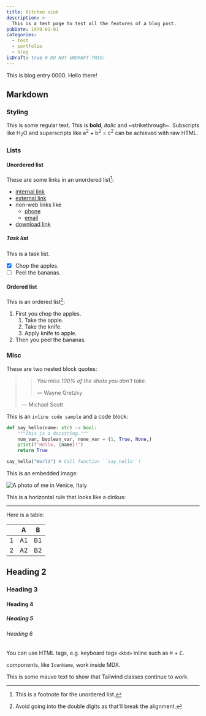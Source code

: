 ---
title: Kitchen sink
description: >-
  This is a test page to test all the features of a blog post.
pubDate: 1970-01-01
categories:
  - test
  - portfolio
  - blog
isDraft: true # DO NOT UNDRAFT THIS!
---


This is blog entry 0000. Hello there!

## Markdown

### Styling

This is some regular text. This is **bold**, _italic_ and ~strikethrough~.
Subscripts like H<sub>2</sub>O and superscripts like a<sup>2</sup> +
b<sup>2</sup> = c<sup>2</sup> can be achieved with raw HTML.

### Lists

#### Unordered list

These are some links in an unordered list[^unordered]:

- [internal link](/resume/)
- [external link](https://dhruvkb.dev)
- non-web links like
  - [phone](tel:+911234567890)
  - [email](mailto:user@domain.tld)
- [download link](/resume.pdf)

[^unordered]: This is a footnote for the unordered list.

##### Task list

This is a task list.

- [x] Chop the apples.
- [ ] Peel the bananas.

#### Ordered list

This is an ordered list[^ordered]:

1. First you chop the apples.
   1. Take the apple.
   2. Take the knife.
   3. Apply knife to apple.
2. Then you peel the bananas.

[^ordered]: Avoid going into the double digits as that'll break the alignment.

### Misc

These are two nested block quotes:

> > _You miss 100% of the shots you don't take._
> >
> > — Wayne Gretzky
>
> — Michael Scott

This is an `inline code sample` and a code block:

```python
def say_hello(name: str) -> bool:
    """This is a docstring."""
    num_var, boolean_var, none_var = (1, True, None,)
    print(f"Hello, {name}!")
    return True

say_hello("World") # Call function ``say_hello``!
```

This is an embedded image:

![A photo of me in Venice, Italy](https://raw.githubusercontent.com/dhruvkb/portfolio/main/readme_assets/cover.jpeg)

This is a horizontal rule that looks like a dinkus:

---

Here is a table:

|   | A  | B  |
|---|----|----|
| 1 | A1 | B1 |
| 2 | A2 | B2 |

## Heading 2

### Heading 3

#### Heading 4

##### Heading 5

###### Heading 6

You can use HTML tags, e.g. keyboard tags `<kbd>` inline such as
<kbd class="text-flamingo">⌘</kbd> + <kbd>C</kbd>.

<IconName id="astro" name="Astro" url="https://astro.build/" /> components, like
`IconName`, work inside MDX.

This is some <span class="text-mauve">mauve text</span> to show that Tailwind
classes continue to work.